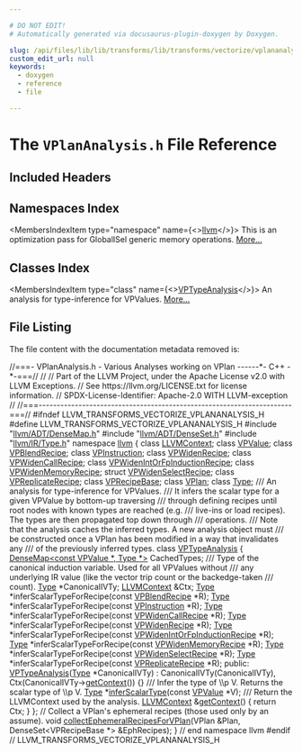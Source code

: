 ```yaml
---

# DO NOT EDIT!
# Automatically generated via docusaurus-plugin-doxygen by Doxygen.

slug: /api/files/lib/lib/transforms/lib/transforms/vectorize/vplananalysis-h
custom_edit_url: null
keywords:
  - doxygen
  - reference
  - file

---
```





# The `VPlanAnalysis.h` File Reference

<DoxygenPage pluginConfig={pluginConfig}>



## Included Headers

<IncludesList>
<IncludesListItem
  filePath="llvm/ADT/DenseMap.h"
  permalink="/docs/api/files/include/include/llvm/include/llvm/adt/densemap-h"
  isLocal="true" />
<IncludesListItem
  filePath="llvm/ADT/DenseSet.h"
  permalink="/docs/api/files/include/include/llvm/include/llvm/adt/denseset-h"
  isLocal="true" />
<IncludesListItem
  filePath="llvm/IR/Type.h"
  permalink="/docs/api/files/include/include/llvm/include/llvm/ir/type-h"
  isLocal="true" />
</IncludesList>

## Namespaces Index

<MembersIndex>

<MembersIndexItem
  type="namespace"
  name={<><a href="/docs/api/namespaces/llvm">llvm</a></>}>
This is an optimization pass for GlobalISel generic memory operations. <a href="/docs/api/namespaces/llvm/#details">More...</a>
</MembersIndexItem>

</MembersIndex>

## Classes Index

<MembersIndex>

<MembersIndexItem
  type="class"
  name={<><a href="/docs/api/classes/llvm/vptypeanalysis">VPTypeAnalysis</a></>}>
An analysis for type-inference for VPValues. <a href="/docs/api/classes/llvm/vptypeanalysis/#details">More...</a>
</MembersIndexItem>

</MembersIndex>


## File Listing

The file content with the documentation metadata removed is:

<ProgramListing>

<Link id="l00001" /><CodeLine lineNumber="1"><span class="doxyHighlightComment">//===- VPlanAnalysis.h - Various Analyses working on VPlan ------&#42;- C++ -&#42;-===//</span></CodeLine>
<Link id="l00002" /><CodeLine lineNumber="2"><span class="doxyHighlightComment">//</span></CodeLine>
<Link id="l00003" /><CodeLine lineNumber="3"><span class="doxyHighlightComment">// Part of the LLVM Project, under the Apache License v2.0 with LLVM Exceptions.</span></CodeLine>
<Link id="l00004" /><CodeLine lineNumber="4"><span class="doxyHighlightComment">// See https://llvm.org/LICENSE.txt for license information.</span></CodeLine>
<Link id="l00005" /><CodeLine lineNumber="5"><span class="doxyHighlightComment">// SPDX-License-Identifier: Apache-2.0 WITH LLVM-exception</span></CodeLine>
<Link id="l00006" /><CodeLine lineNumber="6"><span class="doxyHighlightComment">//</span></CodeLine>
<Link id="l00007" /><CodeLine lineNumber="7"><span class="doxyHighlightComment">//===----------------------------------------------------------------------===//</span></CodeLine>
<Link id="l00008" /><CodeLine lineNumber="8"></CodeLine>
<Link id="l00009" /><CodeLine lineNumber="9"><span class="doxyHighlightPreprocessor">#ifndef LLVM&#95;TRANSFORMS&#95;VECTORIZE&#95;VPLANANALYSIS&#95;H</span></CodeLine>
<Link id="l00010" /><CodeLine lineNumber="10"><span class="doxyHighlightPreprocessor">#define LLVM&#95;TRANSFORMS&#95;VECTORIZE&#95;VPLANANALYSIS&#95;H</span></CodeLine>
<Link id="l00011" /><CodeLine lineNumber="11"></CodeLine>
<Link id="l00012" /><CodeLine lineNumber="12"><span class="doxyHighlightPreprocessor">#include &quot;<a href="/docs/api/files/include/include/llvm/include/llvm/adt/densemap-h">llvm/ADT/DenseMap.h</a>&quot;</span></CodeLine>
<Link id="l00013" /><CodeLine lineNumber="13"><span class="doxyHighlightPreprocessor">#include &quot;<a href="/docs/api/files/include/include/llvm/include/llvm/adt/denseset-h">llvm/ADT/DenseSet.h</a>&quot;</span></CodeLine>
<Link id="l00014" /><CodeLine lineNumber="14"><span class="doxyHighlightPreprocessor">#include &quot;<a href="/docs/api/files/include/include/llvm/include/llvm/ir/type-h">llvm/IR/Type.h</a>&quot;</span></CodeLine>
<Link id="l00015" /><CodeLine lineNumber="15"></CodeLine>
<Link id="l00016" /><CodeLine lineNumber="16"><span class="doxyHighlightKeyword">namespace </span><span class="doxyHighlight"><a href="/docs/api/namespaces/llvm">llvm</a> &#123;</span></CodeLine>
<Link id="l00017" /><CodeLine lineNumber="17"></CodeLine>
<Link id="l00018" /><CodeLine lineNumber="18"><span class="doxyHighlightKeyword">class </span><span class="doxyHighlight"><a href="/docs/api/classes/llvm/llvmcontext">LLVMContext</a>;</span></CodeLine>
<Link id="l00019" /><CodeLine lineNumber="19"><span class="doxyHighlightKeyword">class </span><span class="doxyHighlight"><a href="/docs/api/classes/llvm/vpvalue">VPValue</a>;</span></CodeLine>
<Link id="l00020" /><CodeLine lineNumber="20"><span class="doxyHighlightKeyword">class </span><span class="doxyHighlight"><a href="/docs/api/classes/llvm/vpblendrecipe">VPBlendRecipe</a>;</span></CodeLine>
<Link id="l00021" /><CodeLine lineNumber="21"><span class="doxyHighlightKeyword">class </span><span class="doxyHighlight"><a href="/docs/api/classes/llvm/vpinstruction">VPInstruction</a>;</span></CodeLine>
<Link id="l00022" /><CodeLine lineNumber="22"><span class="doxyHighlightKeyword">class </span><span class="doxyHighlight"><a href="/docs/api/classes/llvm/vpwidenrecipe">VPWidenRecipe</a>;</span></CodeLine>
<Link id="l00023" /><CodeLine lineNumber="23"><span class="doxyHighlightKeyword">class </span><span class="doxyHighlight"><a href="/docs/api/classes/llvm/vpwidencallrecipe">VPWidenCallRecipe</a>;</span></CodeLine>
<Link id="l00024" /><CodeLine lineNumber="24"><span class="doxyHighlightKeyword">class </span><span class="doxyHighlight"><a href="/docs/api/classes/llvm/vpwidenintorfpinductionrecipe">VPWidenIntOrFpInductionRecipe</a>;</span></CodeLine>
<Link id="l00025" /><CodeLine lineNumber="25"><span class="doxyHighlightKeyword">class </span><span class="doxyHighlight"><a href="/docs/api/classes/llvm/vpwidenmemoryrecipe">VPWidenMemoryRecipe</a>;</span></CodeLine>
<Link id="l00026" /><CodeLine lineNumber="26"><span class="doxyHighlightKeyword">struct </span><span class="doxyHighlight"><a href="/docs/api/structs/llvm/vpwidenselectrecipe">VPWidenSelectRecipe</a>;</span></CodeLine>
<Link id="l00027" /><CodeLine lineNumber="27"><span class="doxyHighlightKeyword">class </span><span class="doxyHighlight"><a href="/docs/api/classes/llvm/vpreplicaterecipe">VPReplicateRecipe</a>;</span></CodeLine>
<Link id="l00028" /><CodeLine lineNumber="28"><span class="doxyHighlightKeyword">class </span><span class="doxyHighlight"><a href="/docs/api/classes/llvm/vprecipebase">VPRecipeBase</a>;</span></CodeLine>
<Link id="l00029" /><CodeLine lineNumber="29"><span class="doxyHighlightKeyword">class </span><span class="doxyHighlight"><a href="/docs/api/classes/llvm/vplan">VPlan</a>;</span></CodeLine>
<Link id="l00030" /><CodeLine lineNumber="30"><span class="doxyHighlightKeyword">class </span><span class="doxyHighlight"><a href="/docs/api/classes/llvm/type">Type</a>;</span></CodeLine>
<Link id="l00031" /><CodeLine lineNumber="31"></CodeLine>
<Link id="l00032" /><CodeLine lineNumber="32"><span class="doxyHighlightComment">/// An analysis for type-inference for VPValues.</span></CodeLine>
<Link id="l00033" /><CodeLine lineNumber="33"><span class="doxyHighlightComment">/// It infers the scalar type for a given VPValue by bottom-up traversing</span></CodeLine>
<Link id="l00034" /><CodeLine lineNumber="34"><span class="doxyHighlightComment">/// through defining recipes until root nodes with known types are reached (e.g.</span></CodeLine>
<Link id="l00035" /><CodeLine lineNumber="35"><span class="doxyHighlightComment">/// live-ins or load recipes). The types are then propagated top down through</span></CodeLine>
<Link id="l00036" /><CodeLine lineNumber="36"><span class="doxyHighlightComment">/// operations.</span></CodeLine>
<Link id="l00037" /><CodeLine lineNumber="37"><span class="doxyHighlightComment">/// Note that the analysis caches the inferred types. A new analysis object must</span></CodeLine>
<Link id="l00038" /><CodeLine lineNumber="38"><span class="doxyHighlightComment">/// be constructed once a VPlan has been modified in a way that invalidates any</span></CodeLine>
<Link id="l00039" /><CodeLine lineNumber="39"><span class="doxyHighlightComment">/// of the previously inferred types.</span></CodeLine>
<Link id="l00040" /><CodeLine lineNumber="40" lineLink="/docs/api/classes/llvm/vptypeanalysis"><span class="doxyHighlightKeyword">class </span><span class="doxyHighlight"><a href="/docs/api/classes/llvm/vptypeanalysis/#a6f7db0dca8dba48f3a3b39f2d1d859a3">VPTypeAnalysis</a> &#123;</span></CodeLine>
<Link id="l00041" /><CodeLine lineNumber="41"><span class="doxyHighlight">  <a href="/docs/api/classes/llvm/densemap">DenseMap&lt;const VPValue &#42;, Type &#42;&gt;</a> CachedTypes;</span></CodeLine>
<Link id="l00042" /><CodeLine lineNumber="42"><span class="doxyHighlightComment">  /// Type of the canonical induction variable. Used for all VPValues without</span></CodeLine>
<Link id="l00043" /><CodeLine lineNumber="43"><span class="doxyHighlightComment">  /// any underlying IR value (like the vector trip count or the backedge-taken</span></CodeLine>
<Link id="l00044" /><CodeLine lineNumber="44"><span class="doxyHighlightComment">  /// count).</span></CodeLine>
<Link id="l00045" /><CodeLine lineNumber="45"><span class="doxyHighlight">  <a href="/docs/api/classes/llvm/type">Type</a> &#42;CanonicalIVTy;</span></CodeLine>
<Link id="l00046" /><CodeLine lineNumber="46"><span class="doxyHighlight">  <a href="/docs/api/classes/llvm/llvmcontext">LLVMContext</a> &amp;Ctx;</span></CodeLine>
<Link id="l00047" /><CodeLine lineNumber="47"></CodeLine>
<Link id="l00048" /><CodeLine lineNumber="48"><span class="doxyHighlight">  <a href="/docs/api/classes/llvm/type">Type</a> &#42;inferScalarTypeForRecipe(</span><span class="doxyHighlightKeyword">const</span><span class="doxyHighlight"> <a href="/docs/api/classes/llvm/vpblendrecipe">VPBlendRecipe</a> &#42;R);</span></CodeLine>
<Link id="l00049" /><CodeLine lineNumber="49"><span class="doxyHighlight">  <a href="/docs/api/classes/llvm/type">Type</a> &#42;inferScalarTypeForRecipe(</span><span class="doxyHighlightKeyword">const</span><span class="doxyHighlight"> <a href="/docs/api/classes/llvm/vpinstruction">VPInstruction</a> &#42;R);</span></CodeLine>
<Link id="l00050" /><CodeLine lineNumber="50"><span class="doxyHighlight">  <a href="/docs/api/classes/llvm/type">Type</a> &#42;inferScalarTypeForRecipe(</span><span class="doxyHighlightKeyword">const</span><span class="doxyHighlight"> <a href="/docs/api/classes/llvm/vpwidencallrecipe">VPWidenCallRecipe</a> &#42;R);</span></CodeLine>
<Link id="l00051" /><CodeLine lineNumber="51"><span class="doxyHighlight">  <a href="/docs/api/classes/llvm/type">Type</a> &#42;inferScalarTypeForRecipe(</span><span class="doxyHighlightKeyword">const</span><span class="doxyHighlight"> <a href="/docs/api/classes/llvm/vpwidenrecipe">VPWidenRecipe</a> &#42;R);</span></CodeLine>
<Link id="l00052" /><CodeLine lineNumber="52"><span class="doxyHighlight">  <a href="/docs/api/classes/llvm/type">Type</a> &#42;inferScalarTypeForRecipe(</span><span class="doxyHighlightKeyword">const</span><span class="doxyHighlight"> <a href="/docs/api/classes/llvm/vpwidenintorfpinductionrecipe">VPWidenIntOrFpInductionRecipe</a> &#42;R);</span></CodeLine>
<Link id="l00053" /><CodeLine lineNumber="53"><span class="doxyHighlight">  <a href="/docs/api/classes/llvm/type">Type</a> &#42;inferScalarTypeForRecipe(</span><span class="doxyHighlightKeyword">const</span><span class="doxyHighlight"> <a href="/docs/api/classes/llvm/vpwidenmemoryrecipe">VPWidenMemoryRecipe</a> &#42;R);</span></CodeLine>
<Link id="l00054" /><CodeLine lineNumber="54"><span class="doxyHighlight">  <a href="/docs/api/classes/llvm/type">Type</a> &#42;inferScalarTypeForRecipe(</span><span class="doxyHighlightKeyword">const</span><span class="doxyHighlight"> <a href="/docs/api/structs/llvm/vpwidenselectrecipe">VPWidenSelectRecipe</a> &#42;R);</span></CodeLine>
<Link id="l00055" /><CodeLine lineNumber="55"><span class="doxyHighlight">  <a href="/docs/api/classes/llvm/type">Type</a> &#42;inferScalarTypeForRecipe(</span><span class="doxyHighlightKeyword">const</span><span class="doxyHighlight"> <a href="/docs/api/classes/llvm/vpreplicaterecipe">VPReplicateRecipe</a> &#42;R);</span></CodeLine>
<Link id="l00056" /><CodeLine lineNumber="56"></CodeLine>
<Link id="l00057" /><CodeLine lineNumber="57"><span class="doxyHighlightKeyword">public</span><span class="doxyHighlight">:</span></CodeLine>
<Link id="l00058" /><CodeLine lineNumber="58" lineLink="/docs/api/classes/llvm/vptypeanalysis/#a6f7db0dca8dba48f3a3b39f2d1d859a3"><span class="doxyHighlight">  <a href="/docs/api/classes/llvm/vptypeanalysis/#a6f7db0dca8dba48f3a3b39f2d1d859a3">VPTypeAnalysis</a>(<a href="/docs/api/classes/llvm/type">Type</a> &#42;CanonicalIVTy)</span></CodeLine>
<Link id="l00059" /><CodeLine lineNumber="59"><span class="doxyHighlight">      : CanonicalIVTy(CanonicalIVTy), Ctx(CanonicalIVTy-&gt;<a href="/docs/api/classes/llvm/vptypeanalysis/#a5ed6f5818c7765d2eaec96268f021911">getContext</a>()) &#123;&#125;</span></CodeLine>
<Link id="l00060" /><CodeLine lineNumber="60"></CodeLine>
<Link id="l00061" /><CodeLine lineNumber="61"><span class="doxyHighlightComment">  /// Infer the type of \\p V. Returns the scalar type of \\p V.</span></CodeLine>
<Link id="l00062" /><CodeLine lineNumber="62"><span class="doxyHighlight">  <a href="/docs/api/classes/llvm/type">Type</a> &#42;<a href="/docs/api/classes/llvm/vptypeanalysis/#aac3fb75b481d61e325b6d869d0f5f278">inferScalarType</a>(</span><span class="doxyHighlightKeyword">const</span><span class="doxyHighlight"> <a href="/docs/api/classes/llvm/vpvalue">VPValue</a> &#42;V);</span></CodeLine>
<Link id="l00063" /><CodeLine lineNumber="63"></CodeLine>
<Link id="l00064" /><CodeLine lineNumber="64"><span class="doxyHighlightComment">  /// Return the LLVMContext used by the analysis.</span></CodeLine>
<Link id="l00065" /><CodeLine lineNumber="65" lineLink="/docs/api/classes/llvm/vptypeanalysis/#a5ed6f5818c7765d2eaec96268f021911"><span class="doxyHighlight">  <a href="/docs/api/classes/llvm/llvmcontext">LLVMContext</a> &amp;<a href="/docs/api/classes/llvm/vptypeanalysis/#a5ed6f5818c7765d2eaec96268f021911">getContext</a>() &#123; </span><span class="doxyHighlightKeywordFlow">return</span><span class="doxyHighlight"> Ctx; &#125;</span></CodeLine>
<Link id="l00066" /><CodeLine lineNumber="66"><span class="doxyHighlight">&#125;;</span></CodeLine>
<Link id="l00067" /><CodeLine lineNumber="67"></CodeLine>
<Link id="l00068" /><CodeLine lineNumber="68"><span class="doxyHighlightComment">// Collect a VPlan&#39;s ephemeral recipes (those used only by an assume).</span></CodeLine>
<Link id="l00069" /><CodeLine lineNumber="69"><span class="doxyHighlightKeywordType">void</span><span class="doxyHighlight"> <a href="/docs/api/namespaces/llvm/#a62219a4c97e27d64593245e4e9187cd1">collectEphemeralRecipesForVPlan</a>(VPlan &amp;Plan,</span></CodeLine>
<Link id="l00070" /><CodeLine lineNumber="70"><span class="doxyHighlight">                                     DenseSet&lt;VPRecipeBase &#42;&gt; &amp;EphRecipes);</span></CodeLine>
<Link id="l00071" /><CodeLine lineNumber="71"><span class="doxyHighlight">&#125; </span><span class="doxyHighlightComment">// end namespace llvm</span></CodeLine>
<Link id="l00072" /><CodeLine lineNumber="72"></CodeLine>
<Link id="l00073" /><CodeLine lineNumber="73"><span class="doxyHighlightPreprocessor">#endif </span><span class="doxyHighlightComment">// LLVM&#95;TRANSFORMS&#95;VECTORIZE&#95;VPLANANALYSIS&#95;H</span></CodeLine>

</ProgramListing>


</DoxygenPage>
